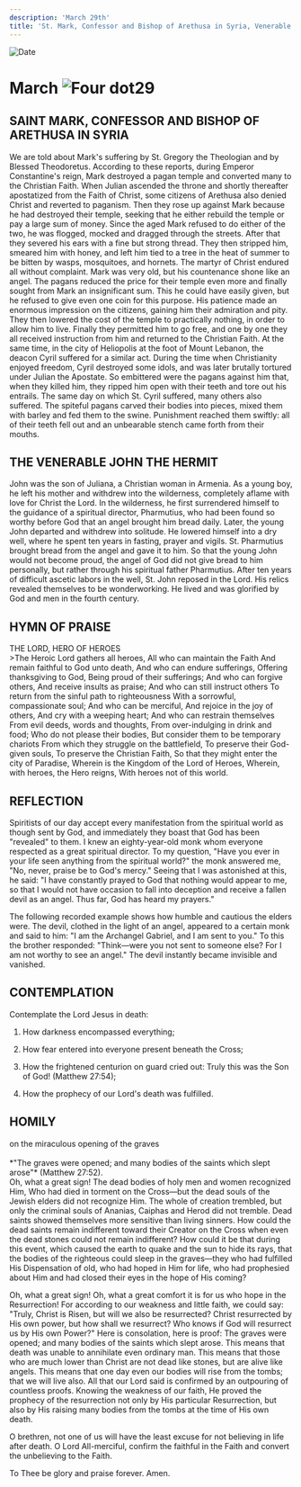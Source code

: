 ```yaml
---
description: 'March 29th'
title: 'St. Mark, Confessor and Bishop of Arethusa in Syria, Venerable John the Hermit'
---
```


<RunningHead />
<Image src="/title-imprint.png" height={68} width={50} alt="Date" className="title-imprint"/>

# <div id="date">March <Image className="four-dot" src="/four-dot.png" height={15} width={15} alt="Four dot" />29</div>

## SAINT MARK, CONFESSOR AND BISHOP OF ARETHUSA IN SYRIA

We are told about Mark's suffering by St. Gregory the Theologian and by Blessed Theodoretus. According to these reports, during Emperor Constantine's reign, Mark destroyed a pagan temple and converted many to the Christian Faith. When Julian ascended the throne and shortly thereafter apostatized from the Faith of Christ, some citizens of Arethusa also denied Christ and reverted to paganism. Then they rose up against Mark because he had destroyed their temple, seeking that he either rebuild the temple or pay a large sum of money. Since the aged Mark refused to do either of the two, he was flogged, mocked and dragged through the streets. After that they severed his ears with a fine but strong thread. They then stripped him, smeared him with honey, and left him tied to a tree in the heat of summer to be bitten by wasps, mosquitoes, and hornets. The martyr of Christ endured all without complaint. Mark was very old, but his countenance shone like an angel. The pagans reduced the price for their temple even more and finally sought from Mark an insignificant sum. This he could have easily given, but he refused to give even one coin for this purpose. His patience made an enormous impression on the citizens, gaining him their admiration and pity. They then lowered the cost of the temple to practically nothing, in order to allow him to live. Finally they permitted him to go free, and one by one they all received instruction from him and returned to the Christian Faith. At the same time, in the city of Heliopolis at the foot of Mount Lebanon, the deacon Cyril suffered for a similar act. During the time when Christianity enjoyed freedom, Cyril destroyed some idols, and was later brutally tortured under Julian the Apostate. So embittered were the pagans against him that, when they killed him, they ripped him open with their teeth and tore out his entrails. The same day on which St. Cyril suffered, many others also suffered. The spiteful pagans carved their bodies into pieces, mixed them with barley and fed them to the swine. Punishment reached them swiftly: all of their teeth fell out and an unbearable stench came forth from their mouths.

## THE VENERABLE JOHN THE HERMIT

John was the son of Juliana, a Christian woman in Armenia. As a young boy, he left his mother and withdrew into the wilderness, completely aflame with love for Christ the Lord. In the wilderness, he first surrendered himself to the guidance of a spiritual director, Pharmutius, who had been found so worthy before God that an angel brought him bread daily. Later, the young John departed and withdrew into solitude. He lowered himself into a dry well, where he spent ten years in fasting, prayer and vigils. St. Pharmutius brought bread from the angel and gave it to him. So that the young John would not become proud, the angel of God did not give bread to him personally, but rather through his spiritual father Pharmutius. After ten years of difficult ascetic labors in the well, St. John reposed in the Lord. His relics revealed themselves to be wonderworking. He lived and was glorified by God and men in the fourth century.


## HYMN OF PRAISE
<div style={{textAlign:'center', color:'crimson', fontWeight:'bold'}}>
THE LORD, HERO OF HEROES
</div>
>The Heroic Lord gathers all heroes,  
All who can maintain the Faith  
And remain faithful to God unto death,  
And who can endure sufferings,  
Offering thanksgiving to God,  
Being proud of their sufferings;  
And who can forgive others,  
And receive insults as praise;  
And who can still instruct others  
To return from the sinful path to righteousness  
With a sorrowful, compassionate soul;  
And who can be merciful,  
And rejoice in the joy of others,  
And cry with a weeping heart;  
And who can restrain themselves  
From evil deeds, words and thoughts,  
From over-indulging in drink and food;  
Who do not please their bodies,  
But consider them to be temporary chariots  
From which they struggle on the battlefield,  
To preserve their God-given souls,  
To preserve the Christian Faith,  
So that they might enter the city of Paradise,  
Wherein is the Kingdom of the Lord of Heroes,  
Wherein, with heroes, the Hero reigns,  
With heroes not of this world.  


## REFLECTION

Spiritists of our day accept every manifestation from the spiritual world as though sent by God, and immediately they boast that God has been "revealed" to them. I knew an eighty-year-old monk whom everyone respected as a great spiritual director. To my question, "Have you ever in your life seen anything from the spiritual world?" the monk answered me, "No, never, praise be to God's mercy." Seeing that I was astonished at this, he said: "I have constantly prayed to God that nothing would appear to me, so that I would not have occasion to fall into deception and receive a fallen devil as an angel. Thus far, God has heard my prayers."

The following recorded example shows how humble and cautious the elders were. The devil, clothed in the light of an angel, appeared to a certain monk and said to him: "I am the Archangel Gabriel, and I am sent to you." To this the brother responded: "Think—were you not sent to someone else? For I am not worthy to see an angel." The devil instantly became invisible and vanished.


## CONTEMPLATION

Contemplate the Lord Jesus in death:

1. How darkness encompassed everything;

2. How fear entered into everyone present beneath the Cross;

3. How the frightened centurion on guard cried out: Truly this was the Son of God! (Matthew 27:54);

4. How the prophecy of our Lord's death was fulfilled.


## HOMILY
<div style={{textAlign:'center', color:'crimson', fontWeight:'bold'}}>
on the miraculous opening of the graves
</div><br />
<div style={{textAlign:'right'}}>
*"The graves were opened; and many bodies of the saints which slept arose"* (Matthew 27:52).
</div>
Oh, what a great sign! The dead bodies of holy men and women recognized Him, Who had died in torment on the Cross—but the dead souls of the Jewish elders did not recognize Him. The whole of creation trembled, but only the criminal souls of Ananias, Caiphas and Herod did not tremble. Dead saints showed themselves more sensitive than living sinners. How could the dead saints remain indifferent toward their Creator on the Cross when even the dead stones could not remain indifferent? How could it be that during this event, which caused the earth to quake and the sun to hide its rays, that the bodies of the righteous could sleep in the graves—they who had fulfilled His Dispensation of old, who had hoped in Him for life, who had prophesied about Him and had closed their eyes in the hope of His coming?

Oh, what a great sign! Oh, what a great comfort it is for us who hope in the Resurrection! For according to our weakness and little faith, we could say: "Truly, Christ is Risen, but will we also be resurrected? Christ resurrected by His own power, but how shall we resurrect? Who knows if God will resurrect us by His own Power?" Here is consolation, here is proof: The graves were opened; and many bodies of the saints which slept arose. This means that death was unable to annihilate even ordinary man. This means that those who are much lower than Christ are not dead like stones, but are alive like angels. This means that one day even our bodies will rise from the tombs; that we will live also. All that our Lord said is confirmed by an outpouring of countless proofs. Knowing the weakness of our faith, He proved the prophecy of the resurrection not only by His particular Resurrection, but also by His raising many bodies from the tombs at the time of His own death.

O brethren, not one of us will have the least excuse for not believing in life after death. O Lord All-merciful, confirm the faithful in the Faith and convert the unbelieving to the Faith.

To Thee be glory and praise forever. Amen.